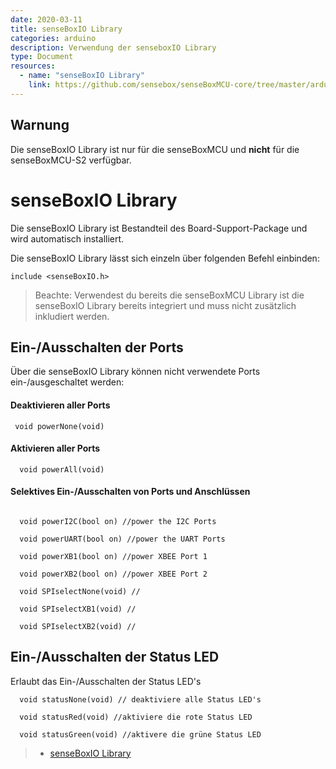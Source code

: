 ```yaml
---
date: 2020-03-11
title: senseBoxIO Library
categories: arduino
description: Verwendung der senseboxIO Library
type: Document
resources:
  - name: "senseBoxIO Library"
    link: https://github.com/sensebox/senseBoxMCU-core/tree/master/arduino/samd/libraries/senseBoxIO
---
```


<div className="alert alert--warning">
  <h2> Warnung </h2>
  <div>
    Die senseBoxIO Library ist nur für die senseBoxMCU und <b>nicht</b> für die
    senseBoxMCU-S2 verfügbar.
  </div>
</div>

# senseBoxIO Library

Die senseBoxIO Library ist Bestandteil des Board-Support-Package und wird automatisch installiert.

Die senseBoxIO Library lässt sich einzeln über folgenden Befehl einbinden:

```arduino
include <senseBoxIO.h>
```

> Beachte: Verwendest du bereits die senseBoxMCU Library ist die senseBoxIO Library bereits integriert und muss nicht zusätzlich inkludiert werden.

## Ein-/Ausschalten der Ports

Über die senseBoxIO Library können nicht verwendete Ports ein-/ausgeschaltet werden:

#### Deaktivieren aller Ports

```arduino
 void powerNone(void)
```

#### Aktivieren aller Ports

```arduino
  void powerAll(void)
```

#### Selektives Ein-/Ausschalten von Ports und Anschlüssen

```arduino

  void powerI2C(bool on) //power the I2C Ports

  void powerUART(bool on) //power the UART Ports

  void powerXB1(bool on) //power XBEE Port 1

  void powerXB2(bool on) //power XBEE Port 2

  void SPIselectNone(void) //

  void SPIselectXB1(void) //

  void SPIselectXB2(void) //

```

## Ein-/Ausschalten der Status LED

Erlaubt das Ein-/Ausschalten der Status LED's

```arduino
  void statusNone(void) // deaktiviere alle Status LED's

  void statusRed(void) //aktiviere die rote Status LED

  void statusGreen(void) //aktivere die grüne Status LED
```

> - [senseBoxIO Library](https://github.com/sensebox/senseBoxMCU-core/tree/master/arduino/samd/libraries/senseBoxIO)
